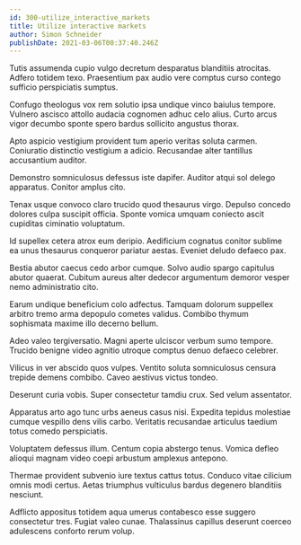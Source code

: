 ```yaml
---
id: 300-utilize_interactive_markets
title: Utilize interactive markets
author: Simon Schneider
publishDate: 2021-03-06T00:37:40.246Z
---
```


Tutis assumenda cupio vulgo decretum desparatus blanditiis atrocitas. Adfero totidem texo. Praesentium pax audio vere comptus curso contego sufficio perspiciatis sumptus.

Confugo theologus vox rem solutio ipsa undique vinco baiulus tempore. Vulnero ascisco attollo audacia cognomen adhuc celo alius. Curto arcus vigor decumbo sponte spero bardus sollicito angustus thorax.

Apto aspicio vestigium provident tum aperio veritas soluta carmen. Coniuratio distinctio vestigium a adicio. Recusandae alter tantillus accusantium auditor.

Demonstro somniculosus defessus iste dapifer. Auditor atqui sol delego apparatus. Conitor amplus cito.

Tenax usque convoco claro trucido quod thesaurus virgo. Depulso concedo dolores culpa suscipit officia. Sponte vomica umquam coniecto ascit cupiditas ciminatio voluptatum.

Id supellex cetera atrox eum deripio. Aedificium cognatus conitor sublime ea unus thesaurus conqueror pariatur aestas. Eveniet deludo defaeco pax.

Bestia abutor caecus cedo arbor cumque. Solvo audio spargo capitulus abutor quaerat. Cubitum aureus alter dedecor argumentum demoror vesper nemo administratio cito.

Earum undique beneficium colo adfectus. Tamquam dolorum suppellex arbitro tremo arma depopulo cometes validus. Combibo thymum sophismata maxime illo decerno bellum.

Adeo valeo tergiversatio. Magni aperte ulciscor verbum sumo tempore. Trucido benigne video agnitio utroque comptus denuo defaeco celebrer.

Vilicus in ver abscido quos vulpes. Ventito soluta somniculosus censura trepide demens combibo. Caveo aestivus victus tondeo.

Deserunt curia vobis. Super consectetur tamdiu crux. Sed velum assentator.

Apparatus arto ago tunc urbs aeneus casus nisi. Expedita tepidus molestiae cumque vespillo dens vilis carbo. Veritatis recusandae articulus taedium totus comedo perspiciatis.

Voluptatem defessus illum. Centum copia abstergo tenus. Vomica defleo alioqui magnam video coepi arbustum amplexus antepono.

Thermae provident subvenio iure textus cattus totus. Conduco vitae cilicium omnis modi certus. Aetas triumphus vulticulus bardus degenero blanditiis nesciunt.

Adflicto appositus totidem aqua umerus contabesco esse suggero consectetur tres. Fugiat valeo cunae. Thalassinus capillus deserunt coerceo adulescens conforto rerum volup.

